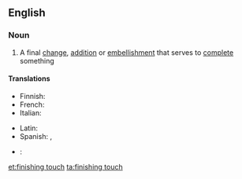 ==English==

===Noun===
{{en-noun|sg=[[finishing]] [[touch]]|es}}

# A final [[change]], [[addition]] or [[embellishment]] that serves to [[complete]] something

====Translations====
{{trans-top|final changes}}
* Finnish: {{t|fi|retusointi}}
* French: {{t-|fr|touche finale|f}}
* Italian: {{t-|it|rifinitura|f}}
{{trans-mid}}
* Latin: {{t|la|manus suprema|f|alt=manus suprēma}}
* Spanish: {{t-|es|último toque|m}}, {{t|es|retoque}}
* {{subst:sp}}: {{tø|sp|retoque}}
{{trans-bottom}}

[[et:finishing touch]]
[[ta:finishing touch]]